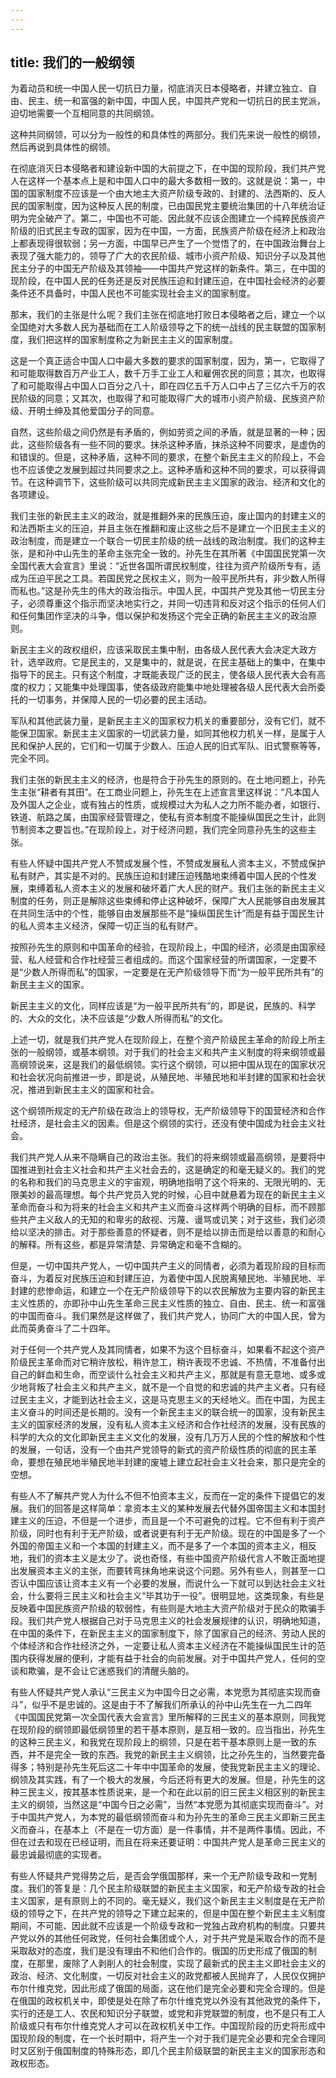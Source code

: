 ```yaml
---
---
---
```

title: 我们的一般纲领
---




为着动员和统一中国人民一切抗日力量，彻底消灭日本侵略者，并建立独立、自由、民主、统一和富强的新中国，中国人民，中国共产党和一切抗日的民主党派，迫切地需要一个互相同意的共同纲领。

这种共同纲领，可以分为一般性的和具体性的两部分。我们先来说一般性的纲领，然后再说到具体性的纲领。

在彻底消灭日本侵略者和建设新中国的大前提之下，在中国的现阶段，我们共产党人在这样一个基本点上是和中国人口中的最大多数相一致的。这就是说：第一，中国的国家制度不应该是一个由大地主大资产阶级专政的、封建的、法西斯的、反人民的国家制度，因为这种反人民的制度，已由国民党主要统治集团的十八年统治证明为完全破产了。第二，中国也不可能、因此就不应该企图建立一个纯粹民族资产阶级的旧式民主专政的国家，因为在中国，一方面，民族资产阶级在经济上和政治上都表现得很软弱；另一方面，中国早已产生了一个觉悟了的，在中国政治舞台上表现了强大能力的，领导了广大的农民阶级、城市小资产阶级、知识分子以及其他民主分子的中国无产阶级及其领袖——中国共产党这样的新条件。第三，在中国的现阶段，在中国人民的任务还是反对民族压迫和封建压迫，在中国社会经济的必要条件还不具备时，中国人民也不可能实现社会主义的国家制度。

那末，我们的主张是什么呢？我们主张在彻底地打败日本侵略者之后，建立一个以全国绝对大多数人民为基础而在工人阶级领导之下的统一战线的民主联盟的国家制度，我们把这样的国家制度称之为新民主主义的国家制度。

这是一个真正适合中国人口中最大多数的要求的国家制度，因为，第一，它取得了和可能取得数百万产业工人，数千万手工业工人和雇佣农民的同意；其次，也取得了和可能取得占中国人口百分之八十，即在四亿五千万人口中占了三亿六千万的农民阶级的同意；又其次，也取得了和可能取得广大的城市小资产阶级、民族资产阶级、开明士绅及其他爱国分子的同意。

自然，这些阶级之间仍然是有矛盾的，例如劳资之间的矛盾，就是显著的一种；因此，这些阶级各有一些不同的要求。抹杀这种矛盾，抹杀这种不同要求，是虚伪的和错误的。但是，这种矛盾，这种不同的要求，在整个新民主主义的阶段上，不会也不应该使之发展到超过共同要求之上。这种矛盾和这种不同的要求，可以获得调节。在这种调节下，这些阶级可以共同完成新民主主义国家的政治、经济和文化的各项建设。

我们主张的新民主主义的政治，就是推翻外来的民族压迫，废止国内的封建主义的和法西斯主义的压迫，并且主张在推翻和废止这些之后不是建立一个旧民主主义的政治制度，而是建立一个联合一切民主阶级的统一战线的政治制度。我们的这种主张，是和孙中山先生的革命主张完全一致的。孙先生在其所著《中国国民党第一次全国代表大会宣言》里说：“近世各国所谓民权制度，往往为资产阶级所专有，适成为压迫平民之工具。若国民党之民权主义，则为一般平民所共有，非少数人所得而私也。”这是孙先生的伟大的政治指示。中国人民，中国共产党及其他一切民主分子，必须尊重这个指示而坚决地实行之，并同一切违背和反对这个指示的任何人们和任何集团作坚决的斗争，借以保护和发扬这个完全正确的新民主主义的政治原则。

新民主主义的政权组织，应该采取民主集中制，由各级人民代表大会决定大政方针，选举政府。它是民主的，又是集中的，就是说，在民主基础上的集中，在集中指导下的民主。只有这个制度，才既能表现广泛的民主，使各级人民代表大会有高度的权力；又能集中处理国事，使各级政府能集中地处理被各级人民代表大会所委托的一切事务，并保障人民的一切必要的民主活动。

军队和其他武装力量，是新民主主义的国家权力机关的重要部分，没有它们，就不能保卫国家。新民主主义国家的一切武装力量，如同其他权力机关一样，是属于人民和保护人民的，它们和一切属于少数人、压迫人民的旧式军队、旧式警察等等，完全不同。

我们主张的新民主主义的经济，也是符合于孙先生的原则的。在土地问题上，孙先生主张“耕者有其田”。在工商业问题上，孙先生在上述宣言里这样说：“凡本国人及外国人之企业，或有独占的性质，或规模过大为私人之力所不能办者，如银行、铁道、航路之属，由国家经营管理之，使私有资本制度不能操纵国民之生计，此则节制资本之要旨也。”在现阶段上，对于经济问题，我们完全同意孙先生的这些主张。

有些人怀疑中国共产党人不赞成发展个性，不赞成发展私人资本主义，不赞成保护私有财产，其实是不对的。民族压迫和封建压迫残酷地束缚着中国人民的个性发展，束缚着私人资本主义的发展和破坏着广大人民的财产。我们主张的新民主主义制度的任务，则正是解除这些束缚和停止这种破坏，保障广大人民能够自由发展其在共同生活中的个性，能够自由发展那些不是“操纵国民生计”而是有益于国民生计的私人资本主义经济，保障一切正当的私有财产。

按照孙先生的原则和中国革命的经验，在现阶段上，中国的经济，必须是由国家经营、私人经营和合作社经营三者组成的。而这个国家经营的所谓国家，一定要不是“少数人所得而私”的国家，一定要是在无产阶级领导下而“为一般平民所共有”的新民主主义的国家。

新民主主义的文化，同样应该是“为一般平民所共有”的，即是说，民族的、科学的、大众的文化，决不应该是“少数人所得而私”的文化。

上述一切，就是我们共产党人在现阶段上，在整个资产阶级民主革命的阶段上所主张的一般纲领，或基本纲领。对于我们的社会主义和共产主义制度的将来纲领或最高纲领说来，这是我们的最低纲领。实行这个纲领，可以把中国从现在的国家状况和社会状况向前推进一步，即是说，从殖民地、半殖民地和半封建的国家和社会状况，推进到新民主主义的国家和社会。

这个纲领所规定的无产阶级在政治上的领导权，无产阶级领导下的国营经济和合作社经济，是社会主义的因素。但是这个纲领的实行，还没有使中国成为社会主义社会。

我们共产党人从来不隐瞒自己的政治主张。我们的将来纲领或最高纲领，是要将中国推进到社会主义社会和共产主义社会去的，这是确定的和毫无疑义的。我们的党的名称和我们的马克思主义的宇宙观，明确地指明了这个将来的、无限光明的、无限美妙的最高理想。每个共产党员入党的时候，心目中就悬着为现在的新民主主义革命而奋斗和为将来的社会主义和共产主义而奋斗这样两个明确的目标，而不顾那些共产主义敌人的无知的和卑劣的敌视、污蔑、谩骂或讥笑；对于这些，我们必须给以坚决的排击。对于那些善意的怀疑者，则不是给以排击而是给以善意的和耐心的解释。所有这些，都是异常清楚、异常确定和毫不含糊的。

但是，一切中国共产党人，一切中国共产主义的同情者，必须为着现阶段的目标而奋斗，为着反对民族压迫和封建压迫，为着使中国人民脱离殖民地、半殖民地、半封建的悲惨命运，和建立一个在无产阶级领导下的以农民解放为主要内容的新民主主义性质的，亦即孙中山先生革命三民主义性质的独立、自由、民主、统一和富强的中国而奋斗。我们果然是这样做了，我们共产党人，协同广大的中国人民，曾为此而英勇奋斗了二十四年。

对于任何一个共产党人及其同情者，如果不为这个目标奋斗，如果看不起这个资产阶级民主革命而对它稍许放松，稍许怠工，稍许表现不忠诚、不热情，不准备付出自己的鲜血和生命，而空谈什么社会主义和共产主义，那就是有意无意地、或多或少地背叛了社会主义和共产主义，就不是一个自觉的和忠诚的共产主义者。只有经过民主主义，才能到达社会主义，这是马克思主义的天经地义。而在中国，为民主主义奋斗的时间还是长期的。没有一个新民主主义的联合统一的国家，没有新民主主义的国家经济的发展，没有私人资本主义经济和合作社经济的发展，没有民族的科学的大众的文化即新民主主义文化的发展，没有几万万人民的个性的解放和个性的发展，一句话，没有一个由共产党领导的新式的资产阶级性质的彻底的民主革命，要想在殖民地半殖民地半封建的废墟上建立起社会主义社会来，那只是完全的空想。

有些人不了解共产党人为什么不但不怕资本主义，反而在一定的条件下提倡它的发展。我们的回答是这样简单：拿资本主义的某种发展去代替外国帝国主义和本国封建主义的压迫，不但是一个进步，而且是一个不可避免的过程。它不但有利于资产阶级，同时也有利于无产阶级，或者说更有利于无产阶级。现在的中国是多了一个外国的帝国主义和一个本国的封建主义，而不是多了一个本国的资本主义，相反地，我们的资本主义是太少了。说也奇怪，有些中国资产阶级代言人不敢正面地提出发展资本主义的主张，而要转弯抹角地来说这个问题。另外有些人，则甚至一口否认中国应该让资本主义有一个必要的发展，而说什么一下就可以到达社会主义社会，什么要将三民主义和社会主义“毕其功于一役”。很明显地，这类现象，有些是反映着中国民族资产阶级的软弱性，有些则是大地主大资产阶级对于民众的欺骗手段。我们共产党人根据自己对于马克思主义的社会发展规律的认识，明确地知道，在中国的条件下，在新民主主义的国家制度下，除了国家自己的经济、劳动人民的个体经济和合作社经济之外，一定要让私人资本主义经济在不能操纵国民生计的范围内获得发展的便利，才能有益于社会的向前发展。对于中国共产党人，任何的空谈和欺骗，是不会让它迷惑我们的清醒头脑的。

有些人怀疑共产党人承认“三民主义为中国今日之必需，本党愿为其彻底实现而奋斗”，似乎不是忠诚的。这是由于不了解我们所承认的孙中山先生在一九二四年《中国国民党第一次全国代表大会宣言》里所解释的三民主义的基本原则，同我党在现阶段的纲领即最低纲领里的若干基本原则，是互相一致的。应当指出，孙先生的这种三民主义，和我党在现阶段上的纲领，只是在若干基本原则上是一致的东西，并不是完全一致的东西。我党的新民主主义纲领，比之孙先生的，当然要完备得多；特别是孙先生死后这二十年中中国革命的发展，使我党新民主主义的理论、纲领及其实践，有了一个极大的发展，今后还将有更大的发展。但是，孙先生的这种三民主义，按其基本性质说来，是一个和在此以前的旧三民主义相区别的新民主主义的纲领，当然这是“中国今日之必需”，当然“本党愿为其彻底实现而奋斗”。对于中国共产党人，为本党的最低纲领而奋斗和为孙先生的革命三民主义即新三民主义而奋斗，在基本上（不是在一切方面）是一件事情，并不是两件事情。因此，不但在过去和现在已经证明，而且在将来还要证明：中国共产党人是革命三民主义的最忠诚最彻底的实现者。

有些人怀疑共产党得势之后，是否会学俄国那样，来一个无产阶级专政和一党制度。我们的答复是：几个民主阶级联盟的新民主主义国家，和无产阶级专政的社会主义国家，是有原则上的不同的。毫无疑义，我们这个新民主主义制度是在无产阶级的领导之下，在共产党的领导之下建立起来的，但是中国在整个新民主主义制度期间，不可能、因此就不应该是一个阶级专政和一党独占政府机构的制度。只要共产党以外的其他任何政党，任何社会集团或个人，对于共产党是采取合作的而不是采取敌对的态度，我们是没有理由不和他们合作的。俄国的历史形成了俄国的制度，在那里，废除了人剥削人的社会制度，实现了最新式的民主主义即社会主义的政治、经济、文化制度，一切反对社会主义的政党都被人民抛弃了，人民仅仅拥护布尔什维克党，因此形成了俄国的局面，这在他们是完全必要和完全合理的。但是在俄国的政权机关中，即使是处在除了布尔什维克党以外没有其他政党的条件下，实行的还是工人、农民和知识分子联盟，或党和非党联盟的制度，也不是只有工人阶级或只有布尔什维克党人才可以在政权机关中工作。中国现阶段的历史将形成中国现阶段的制度，在一个长时期中，将产生一个对于我们是完全必要和完全合理同时又区别于俄国制度的特殊形态，即几个民主阶级联盟的新民主主义的国家形态和政权形态。